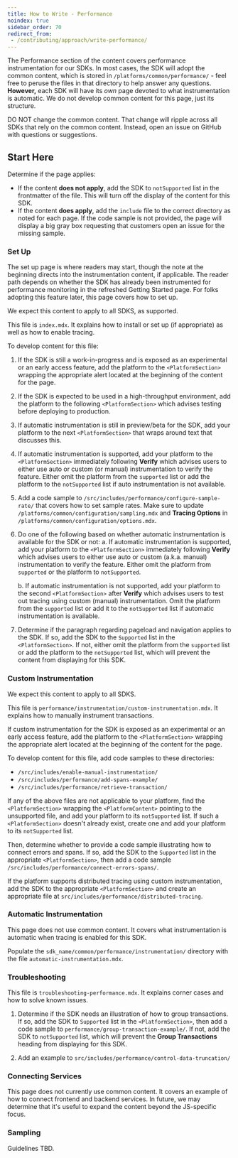 ```yaml
---
title: How to Write - Performance
noindex: true
sidebar_order: 70
redirect_from:
 - /contributing/approach/write-performance/
---
```


The Performance section of the content covers performance instrumentation for our SDKs. In most cases, the SDK will adopt the common content, which is stored in `/platforms/common/performance/` - feel free to peruse the files in that directory to help answer any questions. **However,** each SDK will have its _own_ page devoted to what instrumentation is automatic. We do not develop common content for this page, just its structure.

<Alert >

DO NOT change the common content. That change will ripple across all SDKs that rely on the common content. Instead, open an issue on GitHub with questions or suggestions.

</Alert >

## Start Here

Determine if the page applies:

- If the content **does not apply**, add the SDK to `notSupported` list in the frontmatter of the file. This will turn off the display of the content for this SDK.
- If the content **does apply**, add the `include` file to the correct directory as noted for each page. If the code sample is not provided, the page will display a big gray box requesting that customers open an issue for the missing sample.

### Set Up

The set up page is where readers may start, though the note at the beginning directs into the instrumentation content, if applicable. The reader path depends on whether the SDK has already been instrumented for performance monitoring in the refreshed Getting Started page. For folks adopting this feature later, this page covers how to set up.

We expect this content to apply to all SDKS, as supported.

This file is `index.mdx`. It explains how to install or set up (if appropriate) as well as how to enable tracing.

To develop content for this file:

1. If the SDK is still a work-in-progress and is exposed as an experimental or an early access feature, add the platform to the `<PlatformSection>` wrapping the appropriate alert located at the beginning of the content for the page.

1. If the SDK is expected to be used in a high-throughput environment, add the platform to the following `<PlatformSection>` which advises testing before deploying to production. 

1. If automatic instrumentation is still in preview/beta for the SDK, add your platform to the next `<PlatformSection>` that wraps around text that discusses this.

1. If automatic instrumentation is supported, add your platform to the `<PlatformSection>` immediately following **Verify** which advises users to either use auto or custom (or manual) instrumentation to verify the feature. Either omit the platform from the `supported` list or add the platform to the `notSupported` list if auto instrumentation is not available.

1. Add a code sample to `/src/includes/performance/configure-sample-rate/` that covers how to set sample rates. Make sure to update `/platforms/common/configuration/sampling.mdx` and **Tracing Options** in `/platforms/common/configuration/options.mdx`.

1. Do one of the following based on whether automatic instrumentation is available for the SDK or not:
    a. If automatic instrumentation is supported, add your platform to the `<PlatformSection>` immediately following **Verify** which advises users to either use auto or custom (a.k.a. manual) instrumentation to verify the feature. Either omit the platform from `supported` or the platform to `notSupported`.

    b. If automatic instrumentation is not supported, add your platform to the second `<PlatformSection>` after **Verify** which advises users to test out tracing using custom (manual) instrumentation. Omit the platform from the `supported` list or add it to the `notSupported` list if automatic instrumentation is available.

1. Determine if the paragraph regarding pageload and navigation applies to the SDK. If so, add the SDK to the `Supported` list in the `<PlatformSection>`. If not, either omit the platform from the `supported` list or add the platform to the `notSupported` list, which will prevent the content from displaying for this SDK.

### Custom Instrumentation

We expect this content to apply to all SDKS.

This file is `performance/instrumentation/custom-instrumentation.mdx`. It explains how to manually instrument transactions.

If custom instrumentation for the SDK is exposed as an experimental or an early access feature, add the platform to the `<PlatformSection>` wrapping the appropriate alert located at the beginning of the content for the page.

To develop content for this file, add code samples to these directories:

- `/src/includes/enable-manual-instrumentation/`
- `/src/includes/performance/add-spans-example/`
- `/src/includes/performance/retrieve-transaction/`

If any of the above files are not applicable to your platform, find the `<PlatformSection>` wrapping the `<PlatformContent>` pointing to the unsupported file, and add your platform to its `notSupported` list. If such a `<PlatformSection>` doesn't already exist, create one and add your platform to its `notSupported` list.

Then, determine whether to provide a code sample illustrating how to connect errors and spans. If so, add the SDK to the `Supported` list in the appropriate `<PlatformSection>`, then add a code sample `/src/includes/performance/connect-errors-spans/`.

If the platform supports distributed tracing using custom instrumentation, add the SDK to the appropriate `<PlatformSection>` and create an appropriate file at `src/includes/performance/distributed-tracing`.

### Automatic Instrumentation

This page does not use common content. It covers what instrumentation is automatic when tracing is enabled for this SDK.

Populate the `sdk_name/common/performance/instrumentation/` directory with the file `automatic-instrumentation.mdx`.

### Troubleshooting

This file is `troubleshooting-performance.mdx`. It explains corner cases and how to solve known issues.

1. Determine if the SDK needs an illustration of how to group transactions. If so, add the SDK to `Supported` list in the `<PlatformSection>`, then add a code sample to `performance/group-transaction-example/`. If not, add the SDK to `notSupported` list, which will prevent the **Group Transactions** heading from displaying for this SDK.

2. Add an example to `src/includes/performance/control-data-truncation/`

### Connecting Services

This page does not currently use common content. It covers an example of how to connect frontend and backend services. In future, we may determine that it's useful to expand the content beyond the JS-specific focus.

### Sampling

Guidelines TBD.
